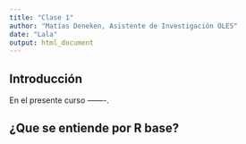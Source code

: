 ```yaml
---
title: "Clase 1"
author: "Matías Deneken, Asistente de Investigación OLES"
date: "Lala"
output: html_document
---
```


## Introducción 

En el presente curso -------.

## ¿Que se entiende por R base?
